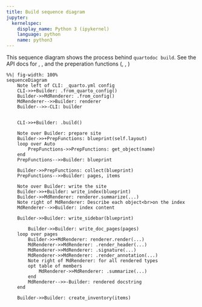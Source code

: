 ```yaml
---
title: Build sequence diagram
jupyter:
  kernelspec:
    display_name: Python 3 (ipykernel)
    language: python
    name: python3
---
```


This sequence diagram shows the process behind `quartodoc build`.
See the API docs for [](`~quartodoc.Builder`), [](`~quartodoc.MdRenderer`), and the preperation functions ([](`~quartodoc.Auto`), [](`~quartodoc.blueprint`), [](`~quartodoc.collect`))

```mermaid
%%| fig-width: 100%
sequenceDiagram
    Note left of CLI: _quarto.yml config    
    CLI->>+Builder: .from_quarto_config()
    Builder->>MdRenderer: .from_config()
    MdRenderer-->>Builder: renderer
    Builder-->>-CLI: builder


    CLI->>+Builder: .build()

    Note over Builder: prepare site
    Builder->>+PrepFunctions: blueprint(self.layout)
    loop over Auto
        PrepFunctions->>PrepFunctions: get_object(name)
    end
    PrepFunctions-->>Builder: blueprint

    Builder->>PrepFunctions: collect(blueprint)
    PrepFunctions-->>Builder: pages, items

    Note over Builder: write the site
    Builder->>+Builder: write_index(blueprint)
    Builder->>MdRenderer: renderer.summarize(...)
    Note right of MdRenderer: Describe each object<br>on the index
    MdRenderer-->>Builder: index content

    Builder->>Builder: write_sidebar(blueprint)

        Builder->>Builder: write_doc_pages(pages)
    loop over pages
        Builder->>+MdRenderer: renderer.render(...)
        MdRenderer->>MdRenderer: .render_header(...)
        MdRenderer->>MdRenderer: .signature(...)
        MdRenderer->>MdRenderer: .render_annotation(...)
        Note right of MdRenderer: for all rendered types
        opt table of members
            MdRenderer->>MdRenderer: .summarize(...)      
        end
        MdRenderer-->>-Builder: rendered docstring
    end

    Builder->>Builder: create_inventory(items)
```
